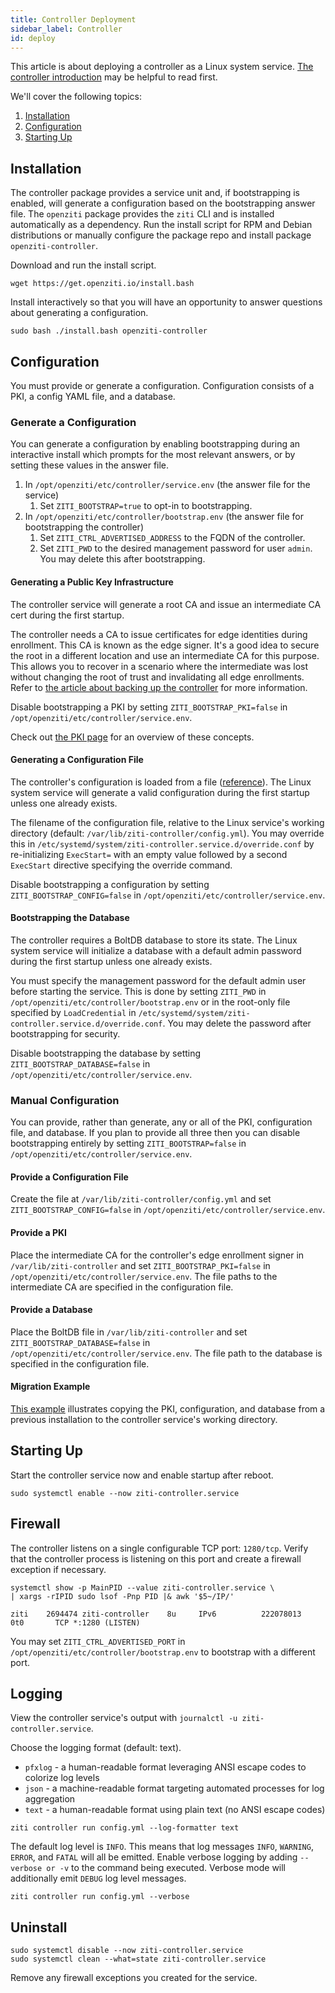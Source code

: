 ---
title: Controller Deployment
sidebar_label: Controller
id: deploy
---


This article is about deploying a controller as a Linux system service. [The controller introduction](/learn/introduction/03-components.md#controller) may be helpful to read first.

We'll cover the following topics:

1. [Installation](#installation)
1. [Configuration](#configuration)
1. [Starting Up](#starting-up)

## Installation

The controller package provides a service unit and, if bootstrapping is enabled, will generate a configuration based on the bootstrapping answer file. The `openziti` package provides the `ziti` CLI and is installed automatically as a dependency. Run the install script for RPM and Debian distributions or manually configure the package repo and install package `openziti-controller`.

Download and run the install script.

```text
wget https://get.openziti.io/install.bash
```

Install interactively so that you will have an opportunity to answer questions about generating a configuration.

```text
sudo bash ./install.bash openziti-controller
```

<LinuxPackageRepo />

## Configuration

You must provide or generate a configuration. Configuration consists of a PKI, a config YAML file, and a database.

### Generate a Configuration

You can generate a configuration by enabling bootstrapping during an interactive install which prompts for the most relevant answers, or by setting these values in the answer file.

1. In `/opt/openziti/etc/controller/service.env` (the answer file for the service)
    1. Set `ZITI_BOOTSTRAP=true` to opt-in to bootstrapping.
1. In `/opt/openziti/etc/controller/bootstrap.env` (the answer file for bootstrapping the controller)
    1. Set `ZITI_CTRL_ADVERTISED_ADDRESS` to the FQDN of the controller.
    1. Set `ZITI_PWD` to the desired management password for user `admin`. You may delete this after bootstrapping.

#### Generating a Public Key Infrastructure

The controller service will generate a root CA and issue an intermediate CA cert during the first startup.

The controller needs a CA to issue certificates for edge identities during enrollment. This CA is known as the edge signer. It's a good idea to secure the root in a different location and use an intermediate CA for this purpose. This allows you to recover in a scenario where the intermediate was lost without changing the root of trust and invalidating all edge enrollments. Refer to [the article about backing up the controller](/guides/deployments/10-linux/10-controller/60-backup.mdx) for more information.

Disable bootstrapping a PKI by setting `ZITI_BOOTSTRAP_PKI=false` in `/opt/openziti/etc/controller/service.env`.

Check out [the PKI page](/learn/core-concepts/pki.md) for an overview of these concepts.

#### Generating a Configuration File

The controller's configuration is loaded from a file ([reference](/reference/30-configuration/controller.md)). The Linux system service will generate a valid configuration during the first startup unless one already exists.

The filename of the configuration file, relative to the Linux service's working directory (default: `/var/lib/ziti-controller/config.yml`). You may override this in `/etc/systemd/system/ziti-controller.service.d/override.conf` by re-initializing `ExecStart=` with an empty value followed by a second `ExecStart` directive specifying the override command.

Disable bootstrapping a configuration by setting `ZITI_BOOTSTRAP_CONFIG=false` in `/opt/openziti/etc/controller/service.env`.

#### Bootstrapping the Database

The controller requires a BoltDB database to store its state. The Linux system service will initialize a database with a default admin password during the first startup unless one already exists.

You must specify the management password for the default admin user before starting the service. This is done by setting `ZITI_PWD` in `/opt/openziti/etc/controller/bootstrap.env` or in the root-only file specified by `LoadCredential` in `/etc/systemd/system/ziti-controller.service.d/override.conf`. You may delete the password after bootstrapping for security.

Disable bootstrapping the database by setting `ZITI_BOOTSTRAP_DATABASE=false` in `/opt/openziti/etc/controller/service.env`.

### Manual Configuration

You can provide, rather than generate, any or all of the PKI, configuration file, and database. If you plan to provide all three then you can disable bootstrapping entirely by setting `ZITI_BOOTSTRAP=false` in `/opt/openziti/etc/controller/service.env`.

#### Provide a Configuration File

Create the file at `/var/lib/ziti-controller/config.yml` and set `ZITI_BOOTSTRAP_CONFIG=false` in `/opt/openziti/etc/controller/service.env`.

#### Provide a PKI

Place the intermediate CA for the controller's edge enrollment signer in `/var/lib/ziti-controller` and set `ZITI_BOOTSTRAP_PKI=false` in `/opt/openziti/etc/controller/service.env`. The file paths to the intermediate CA are specified in the configuration file.

#### Provide a Database

Place the BoltDB file in `/var/lib/ziti-controller` and set `ZITI_BOOTSTRAP_DATABASE=false` in `/opt/openziti/etc/controller/service.env`. The file path to the database is specified in the configuration file.

#### Migration Example

[This example](./15-migrate.mdx) illustrates copying the PKI, configuration, and database from a previous installation to the controller service's working directory.

## Starting Up

Start the controller service now and enable startup after reboot.

```text
sudo systemctl enable --now ziti-controller.service
```

## Firewall

The controller listens on a single configurable TCP port: `1280/tcp`. Verify that the controller process is listening on this port and create a firewall exception if necessary.

```text
systemctl show -p MainPID --value ziti-controller.service \
| xargs -rIPID sudo lsof -Pnp PID |& awk '$5~/IP/'
```

```buttonless title="Output"
ziti    2694474 ziti-controller    8u     IPv6          222078013       0t0       TCP *:1280 (LISTEN)
```

You may set `ZITI_CTRL_ADVERTISED_PORT` in `/opt/openziti/etc/controller/bootstrap.env` to bootstrap with a different port.

## Logging

View the controller service's output with `journalctl -u ziti-controller.service`.

<Tabs>
<TabItem value="goformats" label="Log Formats">

Choose the logging format (default: text).

- `pfxlog` - a human-readable format leveraging ANSI escape codes to colorize log levels
- `json` - a machine-readable format targeting automated processes for log aggregation
- `text` - a human-readable format using plain text (no ANSI escape codes)

```text title="Run without colorized log levels"
ziti controller run config.yml --log-formatter text
```

</TabItem>
<TabItem value="golevels" label="Log Levels">

The default log level is `INFO`. This means that log messages `INFO`, `WARNING`, `ERROR`, and `FATAL` will all be emitted. Enable verbose logging by adding `--verbose or -v` to the command being executed. Verbose mode will additionally emit `DEBUG` log level messages.

```text title="Run the controller with verbose (DEBUG, 4) log level"
ziti controller run config.yml --verbose
```

</TabItem>
</Tabs>


## Uninstall

```text
sudo systemctl disable --now ziti-controller.service
sudo systemctl clean --what=state ziti-controller.service
```

Remove any firewall exceptions you created for the service.
